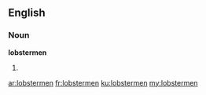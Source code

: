 ==English==

===Noun===
'''lobstermen'''

# {{plural of|[[lobsterman]]}}

[[ar:lobstermen]]
[[fr:lobstermen]]
[[ku:lobstermen]]
[[my:lobstermen]]
